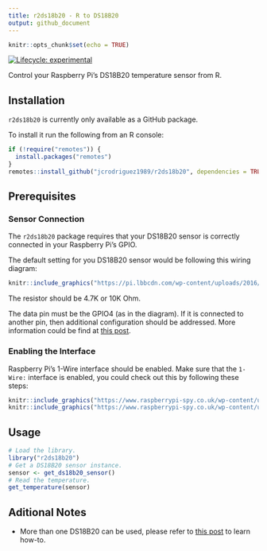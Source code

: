 ```yaml
---
title: r2ds18b20 - R to DS18B20
output: github_document
---
```


```r
knitr::opts_chunk$set(echo = TRUE)
```

<!-- badges: start -->
[![Lifecycle: experimental](https://img.shields.io/badge/lifecycle-experimental-orange.svg)](https://www.tidyverse.org/lifecycle/#experimental)
<!-- badges: end -->

Control your Raspberry Pi's DS18B20 temperature sensor from R.

## Installation

`r2ds18b20` is currently only available as a GitHub package.

To install it run the following from an R console:

```r
if (!require("remotes")) {
  install.packages("remotes")
}
remotes::install_github("jcrodriguez1989/r2ds18b20", dependencies = TRUE)
```

## Prerequisites

### Sensor Connection

The `r2ds18b20` package requires that your DS18B20 sensor is correctly connected in your Raspberry Pi's GPIO.

The default setting for you DS18B20 sensor would be following this wiring diagram:

```r
knitr::include_graphics("https://pi.lbbcdn.com/wp-content/uploads/2016/03/Raspberry-Pi-Temperature-Sensor-Diagram-v2.png")
```

The resistor should be 4.7K or 10K Ohm.

The data pin must be the GPIO4 (as in the diagram). If it is connected to another pin, then additional configuration should be addressed. More information could be find at [this post](https://raspberrypi.stackexchange.com/questions/38054/change-gpio-pin-for-ds18b20-one-wire-digital-temperature-sensor).

### Enabling the Interface

Raspberry Pi's 1-Wire interface should be enabled. Make sure that the `1-Wire:` interface is enabled, you could check out this by following these steps:

```r
knitr::include_graphics("https://www.raspberrypi-spy.co.uk/wp-content/uploads/2014/08/rc_gui_launch.jpg")
knitr::include_graphics("https://www.raspberrypi-spy.co.uk/wp-content/uploads/2018/02/rc_gui_interfaces_1wire.png")
```

## Usage

```r
# Load the library.
library("r2ds18b20")
# Get a DS18B20 sensor instance.
sensor <- get_ds18b20_sensor()
# Read the temperature.
get_temperature(sensor)
```

## Aditional Notes

* More than one DS18B20 can be used, please refer to [this post](https://raspberryautomation.com/connect-multiple-ds18b20-temperature-sensors-to-a-raspberry-pi/) to learn how-to.
